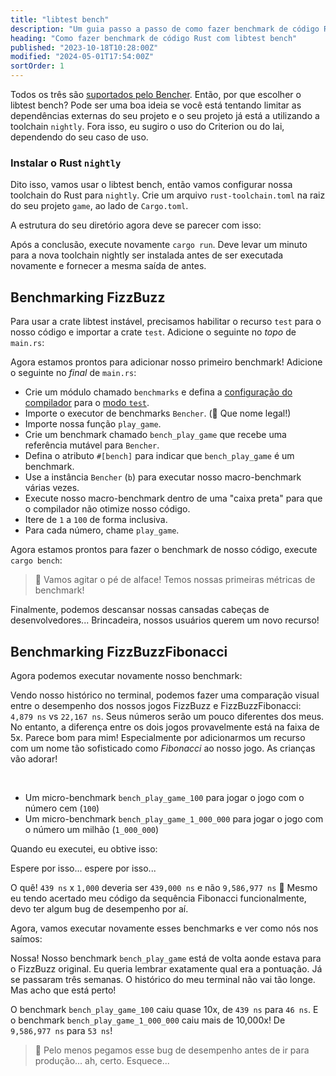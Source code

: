 ```yaml
---
title: "libtest bench"
description: "Um guia passo a passo de como fazer benchmark de código Rust com o libtest bench"
heading: "Como fazer benchmark de código Rust com libtest bench"
published: "2023-10-18T10:28:00Z"
modified: "2024-05-01T17:54:00Z"
sortOrder: 1
---
```



<Benchmarking />

<FizzBuzzRust />

<StepByStepRust />

<MicroVsMacro />

<BenchmarkingRust />

Todos os três são [suportados pelo Bencher](/pt/docs/explanation/adapters/). Então, por que escolher o libtest bench?
Pode ser uma boa ideia se você está tentando limitar as dependências externas do seu projeto
e o seu projeto já está a utilizando a toolchain `nightly`.
Fora isso, eu sugiro o uso do Criterion ou do Iai, dependendo do seu caso de uso.

### Instalar o Rust `nightly`

Dito isso, vamos usar o libtest bench, então vamos configurar nossa toolchain do Rust para `nightly`.
Crie um arquivo `rust-toolchain.toml` na raiz do seu projeto `game`, ao lado de `Cargo.toml`.

<RustToolchainRustBenchCode />

A estrutura do seu diretório agora deve se parecer com isso:

<RustToolchainRustBenchTree />

Após a conclusão, execute novamente `cargo run`.
Deve levar um minuto para a nova toolchain nightly ser instalada
antes de ser executada novamente e fornecer a mesma saída de antes.

<FizzBuzzRefactorRust />

## Benchmarking FizzBuzz

Para usar a crate libtest instável, precisamos habilitar o recurso `test` para o nosso código e importar a crate `test`. Adicione o seguinte no _topo_ de `main.rs`:

<TestCreateRustBenchCode />

Agora estamos prontos para adicionar nosso primeiro benchmark!
Adicione o seguinte no _final_ de `main.rs`:

<BenchPlayGameRustBenchCode />

- Crie um módulo chamado `benchmarks` e defina a
  [configuração do compilador](https://doc.rust-lang.org/reference/conditional-compilation.html#the-cfg-attribute)
  para o [modo `test`](https://doc.rust-lang.org/book/ch11-03-test-organization.html#the-tests-module-and-cfgtest).
- Importe o executor de benchmarks `Bencher`. (🐰 Que nome legal!)
- Importe nossa função `play_game`.
- Crie um benchmark chamado `bench_play_game` que recebe uma referência mutável para `Bencher`.
- Defina o atributo `#[bench]` para indicar que `bench_play_game` é um benchmark.
- Use a instância `Bencher` (`b`) para executar nosso macro-benchmark várias vezes.
- Execute nosso macro-benchmark dentro de uma "caixa preta" para que o compilador não otimize nosso código.
- Itere de `1` a `100` de forma inclusiva.
- Para cada número, chame `play_game`.

Agora estamos prontos para fazer o benchmark de nosso código, execute `cargo bench`:

<BenchPlayGameRustBenchOutput />

> 🐰 Vamos agitar o pé de alface! Temos nossas primeiras métricas de benchmark!

Finalmente, podemos descansar nossas cansadas cabeças de desenvolvedores...
Brincadeira, nossos usuários querem um novo recurso!

<FizzBuzzFibonacciRust>
  <PlayGameRustCode />
</FizzBuzzFibonacciRust>

## Benchmarking FizzBuzzFibonacci

Agora podemos executar novamente nosso benchmark:

<BenchPlayGameFibonacciRustBenchOutput />

Vendo nosso histórico no terminal,
podemos fazer uma comparação visual entre o desempenho dos nossos jogos FizzBuzz e FizzBuzzFibonacci: `4,879 ns` vs `22,167 ns`.
Seus números serão um pouco diferentes dos meus.
No entanto, a diferença entre os dois jogos provavelmente está na faixa de 5x.
Parece bom para mim! Especialmente por adicionarmos um recurso com um nome tão sofisticado como _Fibonacci_ ao nosso jogo.
As crianças vão adorar!

<FizzBuzzFibonacciOpenRust>
  <FizzBuzzFibonacciOpenRustCode />
</FizzBuzzFibonacciOpenRust>

<TheEnd />

<br />

<OnFire />

<BenchPlayGameOnFireRustBenchCode />

- Um micro-benchmark `bench_play_game_100` para jogar o jogo com o número cem (`100`)
- Um micro-benchmark `bench_play_game_1_000_000` para jogar o jogo com o número um milhão (`1_000_000`)

Quando eu executei, eu obtive isso:

<BenchPlayGameOnFireRustBenchOutputStart />

Espere por isso... espere por isso...

<BenchPlayGameOnFireRustBenchOutput />

O quê! `439 ns` x `1,000` deveria ser `439,000 ns` e não `9,586,977 ns` 🤯
Mesmo eu tendo acertado meu código da sequência Fibonacci funcionalmente, devo ter algum bug de desempenho por aí.

<FizzBuzzFibonacciFixRust />

Agora, vamos executar novamente esses benchmarks e ver como nós nos saímos:

<BenchPlayGameFixRustBenchOutput />

Nossa! Nosso benchmark `bench_play_game` está de volta aonde estava para o FizzBuzz original.
Eu queria lembrar exatamente qual era a pontuação. Já se passaram três semanas.
O histórico do meu terminal não vai tão longe.
Mas acho que está perto!

O benchmark `bench_play_game_100` caiu quase 10x, de `439 ns` para `46 ns`.
E o benchmark `bench_play_game_1_000_000` caiu mais de 10,000x! De `9,586,977 ns` para `53 ns`!

> 🐰 Pelo menos pegamos esse bug de desempenho antes de ir para produção... ah, certo. Esquece...

<CatchInCi />

<CatchInCiRustBenchOutput />

<CatchInCiPlot />

<CatchInCiPlotRustBench title="Como Fazer Benchmark Rust com libtest bench" />

<BencherFooter />
